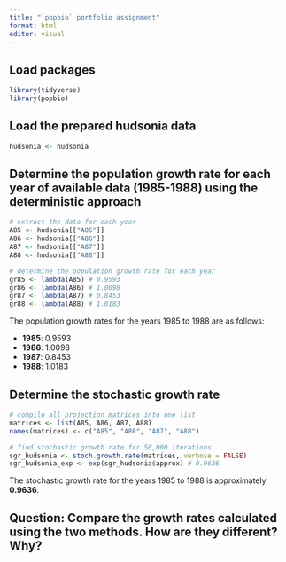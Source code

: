 ```yaml
---
title: "`popbio` portfolio assignment"
format: html
editor: visual
---
```


## Load packages

```r
library(tidyverse)
library(popbio)
```

## Load the prepared hudsonia data

```r
hudsonia <- hudsonia
```

## Determine the population growth rate for each year of available data (1985-1988) using the deterministic approach

```r
# extract the data for each year
A85 <- hudsonia[["A85"]]
A86 <- hudsonia[["A86"]]
A87 <- hudsonia[["A87"]]
A88 <- hudsonia[["A88"]]

# determine the population growth rate for each year
gr85 <- lambda(A85) # 0.9593
gr86 <- lambda(A86) # 1.0098
gr87 <- lambda(A87) # 0.8453
gr88 <- lambda(A88) # 1.0183
```

The population growth rates for the years 1985 to 1988 are as follows:

- **1985**: 0.9593
- **1986**: 1.0098
- **1987**: 0.8453
- **1988**: 1.0183

## Determine the stochastic growth rate

```r
# compile all projection matrices into one list
matrices <- list(A85, A86, A87, A88)
names(matrices) <- c("A85", "A86", "A87", "A88")

# find stochastic growth rate for 50,000 iterations
sgr_hudsonia <- stoch.growth.rate(matrices, verbose = FALSE)
sgr_hudsonia_exp <- exp(sgr_hudsonia$approx) # 0.9636
```

The stochastic growth rate for the years 1985 to 1988 is approximately **0.9636**.

## Question: Compare the growth rates calculated using the two methods. How are they different? Why?










